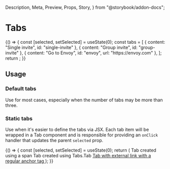   Description,
  Meta,
  Preview,
  Props,
  Story,
} from "@storybook/addon-docs";

<Meta component={Tabs} title="Components / Navigation / Tabs" />

# Tabs

<Description of={Tabs} />

<Preview withToolbar>
  <Story name="Example">
    {() => {
      const [selected, setSelected] = useState(0);
      const tabs = [
        { content: "Single invite", id: "single-invite" },
        { content: "Group invite", id: "group-invite" },
        { content: "Go to Envoy", id: "envoy", url: "https://envoy.com" },
      ];
      return <Tabs selected={selected} tabs={tabs} onSelect={setSelected} />;
    }}
  </Story>
</Preview>

<Props of={Tabs} />

## Usage

### Default tabs

Use for most cases, especially when the number of tabs may be more than three.

### Static tabs

Use when it's easier to define the tabs via JSX. Each tab item will be wrapped in a Tab
component and is responsible for providing an `onClick` handler that updates the parent
`selected` prop.

<Preview withToolbar>
  <Story name="Static tabs">
    {() => {
      const [selected, setSelected] = useState(0);
      return (
        <Tabs selected={selected} onSelect={setSelected}>
          <span>Tab created using a span</span>
          <Tabs.Tab>Tab created using Tabs.Tab</Tabs.Tab>
          <a href="https://envoy.com">
            Tab with external link with a regular anchor tag
          </a>
        </Tabs>
      );
    }}
  </Story>
</Preview>
